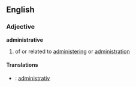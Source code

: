 ==English==
===Adjective===
'''administrative'''
#of or related to [[administer]]ing or [[administrate|administration]]

====Translations====
*{{sv}}: [[administrativ]]